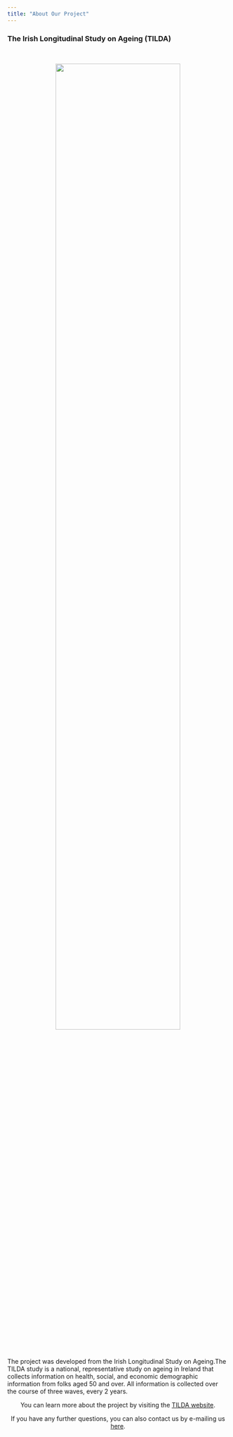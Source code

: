 ```yaml
---
title: "About Our Project"
---
```

### The Irish Longitudinal Study on Ageing (TILDA)

<br> 

<center>
<img src ="images/aging_image.png" style="width:75%">
</center> 

The project was developed from the Irish Longitudinal Study on Ageing.The TILDA study is a national, representative study on ageing in Ireland that collects information on health, social, and economic demographic information from folks aged 50 and over. All information is collected over the course of three waves, every 2 years. 

<center>
You can learn more about the project by visiting the [TILDA website](https://tilda.tcd.ie). 

If you have any further questions, you can also contact us by e-mailing us [here](mailto: <deg2163@cumc.columbia.edu, clc2229@cumc.columbia.edu, tj2383@cumc.columbia.edu>).
</center> 